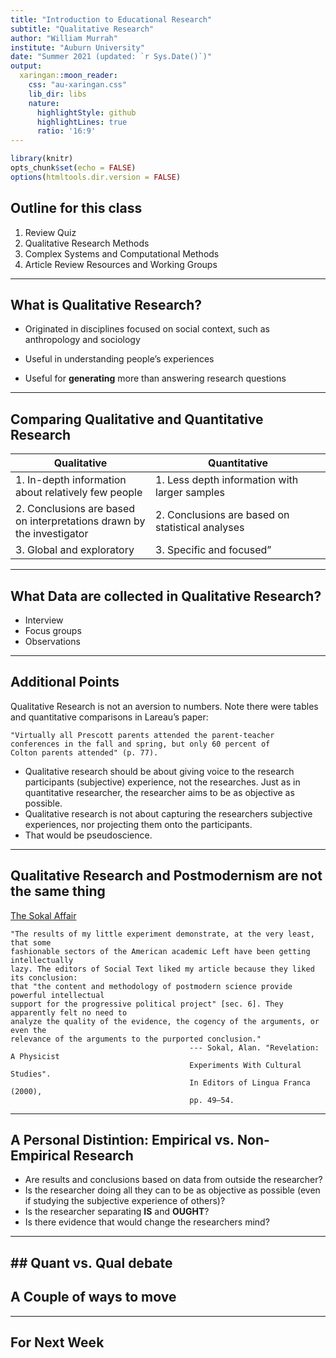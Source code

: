 ```yaml
---
title: "Introduction to Educational Research"
subtitle: "Qualitative Research"
author: "William Murrah"
institute: "Auburn University"
date: "Summer 2021 (updated: `r Sys.Date()`)"
output:
  xaringan::moon_reader:
    css: "au-xaringan.css"
    lib_dir: libs
    nature:
      highlightStyle: github
      highlightLines: true
      ratio: '16:9'
---
```



```r
library(knitr)
opts_chunk$set(echo = FALSE)
options(htmltools.dir.version = FALSE)
```

## Outline for this class

1. Review Quiz
2. Qualitative Research Methods
3. Complex Systems and Computational Methods
4. Article Review Resources and Working Groups


---

## What is Qualitative Research?

* Originated in disciplines focused on social context, such as anthropology and sociology

* Useful in understanding people's experiences

* Useful for **generating** more than answering research questions


---

## Comparing Qualitative and Quantitative Research

Qualitative	| Quantitative
------------|---------------
1. In-depth information about relatively few people | 1. Less depth information with larger samples
2. Conclusions are based on interpretations drawn by the investigator | 2. Conclusions are based on statistical analyses
3. Global and exploratory | 3. Specific and focused”

---

## What Data are collected in Qualitative Research?

* Interview
* Focus groups
* Observations

---

## Additional Points

Qualitative Research is not an aversion to numbers.
Note there were tables and quantitative comparisons in Lareau's paper:

    "Virtually all Prescott parents attended the parent-teacher 
    conferences in the fall and spring, but only 60 percent of 
    Colton parents attended" (p. 77).

* Qualitative research should be about giving voice to the research participants (subjective) experience, not the researches. Just as in quantitative researcher, the researcher aims to be as objective as possible. 
* Qualitative research is not about capturing the researchers subjective experiences, nor projecting them onto the participants.
* That would be pseudoscience. 



---

## Qualitative Research and Postmodernism are not the same thing

[The Sokal Affair](https://en.wikipedia.org/wiki/Sokal_affair#cite_note-9)

    "The results of my little experiment demonstrate, at the very least, that some
    fashionable sectors of the American academic Left have been getting intellectually 
    lazy. The editors of Social Text liked my article because they liked its conclusion: 
    that "the content and methodology of postmodern science provide powerful intellectual 
    support for the progressive political project" [sec. 6]. They apparently felt no need to
    analyze the quality of the evidence, the cogency of the arguments, or even the 
    relevance of the arguments to the purported conclusion."
                                            --- Sokal, Alan. "Revelation: A Physicist
                                            Experiments With Cultural Studies". 
                                            In Editors of Lingua Franca (2000),
                                            pp. 49–54.


---

## A Personal Distintion: Empirical  vs. Non-Empirical Research

* Are results and conclusions based on data from outside the researcher?
* Is the researcher doing all they can to  be as objective as possible (even if studying the subjective experience of others)?
* Is the researcher separating **IS** and **OUGHT**?
* Is there evidence that would change the researchers mind?



---

## Quant vs. Qual debate
---

## A Couple of ways to move

---

## For Next Week


